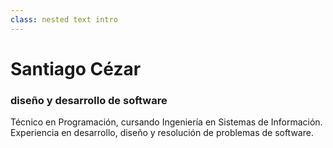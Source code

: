 ```yaml
---
class: nested text intro
---
```


# Santiago Cézar
### diseño y desarrollo de software

Técnico en Programación, cursando Ingeniería en Sistemas de Información.
Experiencia en desarrollo, diseño y resolución de problemas de software.
